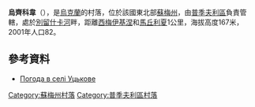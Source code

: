 {{coord|51|26|22|N|34|8|10|E|scale:100000|display=title}}

'''烏齊科韋'''（{{lang-uk|Уцькове}}），是[[烏克蘭|烏克蘭]]的村落，位於該國東北部[[蘇梅州|蘇梅州]]，由[[普季夫利區|普季夫利區]]負責管轄，處於[[別留什卡河|別留什卡河]]畔，距離[[西梅伊基涅_(普季夫利區)|西梅伊基涅]]和[[馬丘利夏|馬丘利夏]]1公里，海拔高度167米，2001年人口82。

==參考資料==
* [http://weather.in.ua/ua/symskaja/27007 Погода в селі Уцькове] {{Wayback|url=http://weather.in.ua/ua/symskaja/27007 |date=20160305113621 }}

{{DEFAULTSORT:Уцькове}}
[[Category:蘇梅州村落|Category:蘇梅州村落]]
[[Category:普季夫利區村落|Category:普季夫利區村落]]


{{Sumy-geo-stub}}